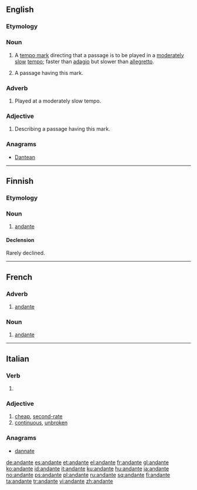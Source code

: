==English==

===Etymology===
{{etyl|it}}

===Noun===
{{en-noun}}

# {{music}} A [[tempo mark]] directing that a passage is to be played in a [[moderate]]ly [[slow]] [[tempo]]; faster than [[adagio]] but slower than [[allegretto]].
# {{music}} A passage having this mark.

===Adverb===
{{en-adv|-}}

# {{music}} Played at a moderately slow tempo.

===Adjective===
{{en-adj|-}}

# {{music}} Describing a passage having this mark.

===Anagrams===
* [[Dantean#English|Dantean]]

----

==Finnish==

===Etymology===
{{etyl|it|fi}}

===Noun===
{{fi-noun}}

# [[#English|andante]]

====Declension====
Rarely declined.
{{fi-decl-nalle|andant}}

----

==French==
{{wikipedia|lang=fr}}
===Adverb===
{{fr-adv}}

# {{music|lang=fr}} [[#English|andante]]

===Noun===
{{fr-noun|m}}

# {{music|lang=fr}} [[#English|andante]]

----

==Italian==

===Verb===
{{head|it|present participle}}

# {{present participle of|andare|lang=it}}

===Adjective===
{{it-adj|andant|e|i}}

# [[cheap]], [[second-rate]]
# [[continuous]], [[unbroken]]

===Anagrams===
* [[dannate#Italian|dannate]]

[[de:andante]]
[[es:andante]]
[[et:andante]]
[[el:andante]]
[[fr:andante]]
[[gl:andante]]
[[ko:andante]]
[[id:andante]]
[[it:andante]]
[[ku:andante]]
[[hu:andante]]
[[ja:andante]]
[[no:andante]]
[[ps:andante]]
[[pl:andante]]
[[ru:andante]]
[[sq:andante]]
[[fi:andante]]
[[ta:andante]]
[[tr:andante]]
[[vi:andante]]
[[zh:andante]]